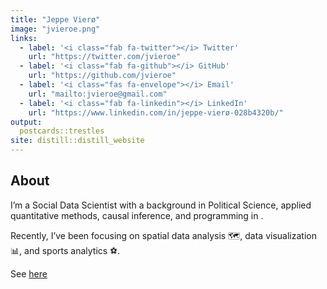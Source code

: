 ```yaml
---
title: "Jeppe Vierø"
image: "jvieroe.png"
links:
  - label: '<i class="fab fa-twitter"></i> Twitter'
    url: "https://twitter.com/jvieroe"
  - label: '<i class="fab fa-github"></i> GitHub'
    url: "https://github.com/jvieroe"
  - label: '<i class="fas fa-envelope"></i> Email'
    url: "mailto:jvieroe@gmail.com"
  - label: '<i class="fab fa-linkedin"></i> LinkedIn'
    url: "https://www.linkedin.com/in/jeppe-vierø-028b4320b/"
output:
  postcards::trestles
site: distill::distill_website
---
```


## About 
I'm a Social Data Scientist with a background in Political Science, applied quantitative methods, causal inference, and programming in <i class="fab fa-r-project"></i>.

Recently, I've been focusing on spatial data analysis 🗺️, data visualization &#128202;, and sports analytics &#9917;.

See [here](about.html)

